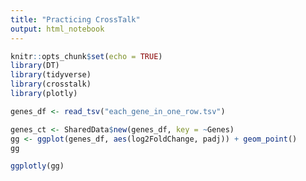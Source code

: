 ```yaml
---
title: "Practicing CrossTalk"
output: html_notebook
---
```


```r
knitr::opts_chunk$set(echo = TRUE)
library(DT)
library(tidyverse)
library(crosstalk)
library(plotly)
```

```r
genes_df <- read_tsv("each_gene_in_one_row.tsv")
```



```r
genes_ct <- SharedData$new(genes_df, key = ~Genes)
gg <- ggplot(genes_df, aes(log2FoldChange, padj)) + geom_point()
gg
```


```r
ggplotly(gg)
```





